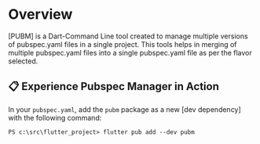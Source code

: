 
# Overview
[PUBM] is a Dart-Command Line tool created to manage multiple versions of pubspec.yaml files in a single project.
This tools helps in merging of multiple pubspec.yaml files into a single pubspec.yaml file as per the flavor selected.


## 📋 Experience Pubspec Manager in Action

In your `pubspec.yaml`, add the `pubm` package as a new [dev dependency] with
the following command:

```console
PS c:\src\flutter_project> flutter pub add --dev pubm
```